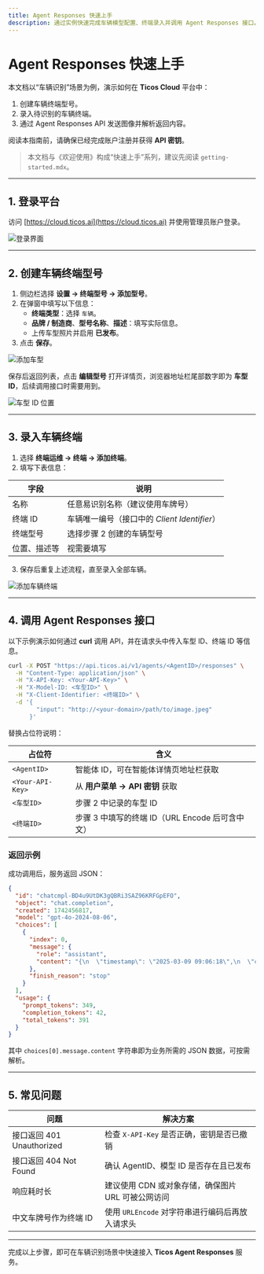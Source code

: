 ```yaml
---
title: Agent Responses 快速上手
description: 通过实例快速完成车辆模型配置、终端录入并调用 Agent Responses 接口。
---
```


# Agent Responses 快速上手

本文档以“车辆识别”场景为例，演示如何在 **Ticos Cloud** 平台中：

1. 创建车辆终端型号。
2. 录入待识别的车辆终端。
3. 通过 Agent Responses API 发送图像并解析返回内容。

阅读本指南前，请确保已经完成账户注册并获得 **API 密钥**。

> 本文档与《欢迎使用》构成“快速上手”系列，建议先阅读 `getting-started.mdx`。

---

## 1. 登录平台

访问 [https://cloud.ticos.ai](https://cloud.ticos.ai) 并使用管理员账户登录。

![登录界面](/images/quickstart-agent-responses/image1.png)

---

## 2. 创建车辆终端型号

1. 侧边栏选择 **设置 → 终端型号 → 添加型号**。
2. 在弹窗中填写以下信息：
   - **终端类型**：选择 `车辆`。
   - **品牌 / 制造商**、**型号名称**、**描述**：填写实际信息。
   - 上传车型照片并启用 **已发布**。
3. 点击 **保存**。

![添加车型](/images/quickstart-agent-responses/image2.png)

保存后返回列表，点击 **编辑型号** 打开详情页，浏览器地址栏尾部数字即为 **车型 ID**，后续调用接口时需要用到。

![车型 ID 位置](/images/quickstart-agent-responses/image3.png)

---

## 3. 录入车辆终端

1. 选择 **终端运维 → 终端 → 添加终端**。
2. 填写下表信息：

| 字段          | 说明                                   |
| ------------- | -------------------------------------- |
| 名称          | 任意易识别名称（建议使用车牌号）       |
| 终端 ID       | 车辆唯一编号（接口中的 *Client Identifier*） |
| 终端型号      | 选择步骤 2 创建的车辆型号               |
| 位置、描述等  | 视需要填写                             |

3. 保存后重复上述流程，直至录入全部车辆。

![添加车辆终端](/images/quickstart-agent-responses/image4.png)

---

## 4. 调用 Agent Responses 接口

以下示例演示如何通过 **curl** 调用 API，并在请求头中传入车型 ID、终端 ID 等信息。

```bash
curl -X POST "https://api.ticos.ai/v1/agents/<AgentID>/responses" \
  -H "Content-Type: application/json" \
  -H "X-API-Key: <Your-API-Key>" \
  -H "X-Model-ID: <车型ID>" \
  -H "X-Client-Identifier: <终端ID>" \
  -d '{
        "input": "http://<your-domain>/path/to/image.jpeg"
      }'
```

替换占位符说明：

| 占位符            | 含义                                     |
| ----------------- | ---------------------------------------- |
| `<AgentID>`       | 智能体 ID，可在智能体详情页地址栏获取     |
| `<Your-API-Key>`  | 从 **用户菜单 → API 密钥** 获取           |
| `<车型ID>`        | 步骤 2 中记录的车型 ID                    |
| `<终端ID>`        | 步骤 3 中填写的终端 ID（URL Encode 后可含中文） |

### 返回示例

成功调用后，服务返回 JSON：

```json
{
  "id": "chatcmpl-BD4u9UtDK3gQBRi3SAZ96KRFGpEFO",
  "object": "chat.completion",
  "created": 1742456817,
  "model": "gpt-4o-2024-08-06",
  "choices": [
    {
      "index": 0,
      "message": {
        "role": "assistant",
        "content": "{\n  \"timestamp\": \"2025-03-09 09:06:18\",\n  \"count\": 1,\n  \"occupation\": 0.9\n}"
      },
      "finish_reason": "stop"
    }
  ],
  "usage": {
    "prompt_tokens": 349,
    "completion_tokens": 42,
    "total_tokens": 391
  }
}
```

其中 `choices[0].message.content` 字符串即为业务所需的 JSON 数据，可按需解析。

---

## 5. 常见问题

| 问题                                   | 解决方案                                               |
| -------------------------------------- | ------------------------------------------------------ |
| 接口返回 401 Unauthorized              | 检查 `X-API-Key` 是否正确，密钥是否已撤销              |
| 接口返回 404 Not Found                 | 确认 AgentID、模型 ID 是否存在且已发布                 |
| 响应耗时长                              | 建议使用 CDN 或对象存储，确保图片 URL 可被公网访问     |
| 中文车牌号作为终端 ID                  | 使用 `URLEncode` 对字符串进行编码后再放入请求头         |

---

完成以上步骤，即可在车辆识别场景中快速接入 **Ticos Agent Responses** 服务。
